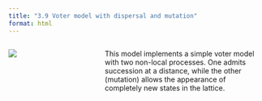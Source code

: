 ```yaml
---
title: "3.9 Voter model with dispersal and mutation"
format: html
---
```


:::: {.columns}
::: {.column width=35%}
[![](3.9-voter-model-with-mutation.png)](3.9-voter-model-with-mutation.nlogox)
:::

::: {.column width=65%}
This model implements a simple voter model with two non-local processes. One admits succession at a distance, while the other (mutation) allows the appearance of completely new states in the lattice.
:::
::::